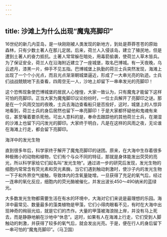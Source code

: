 ```yaml
---
---
---
```

title: 沙滩上为什么出现“魔鬼亮脚印”
---






16世纪的新几内亚岛，是一块刚刚被人类发现的新地方，到处是莽莽苍苍的原始森林，只有少数土著人在那儿定居。后来，荷兰人入侵该岛，建立了殖民地，但是遭到土著人的奋力抵抗。土著人常常躲在暗处，用毒箭偷袭，使荷兰人草木皆兵。为了保证安全，荷兰人在沿海附近建立了一座城堡，取名巴博城。有一天夜晚，乌云遮月，漆黑一片，伸手不见五指。巴博城堡上执勤的荷兰士兵突然发现，海滩上出现了一个个小光点，而且光点渐渐朝城堡逼近，形成了一大串光亮的轨迹。士兵们战战兢兢地下去查看，四周空无一人，沙地上却留下一串串发光的亮脚印！



这个恐怖现象使巴博城堡的居民人心惶惶，大家一致认为，只有魔鬼才能留下这样可怕的亮脚印。正当大家为魔鬼脚印议论纷纷时，一位士兵解开了亮脚印之谜。那是在一个风雨交加的夜晚，士兵去海边查看船只是否拴好，这时，城堡上的人惊异地看到，荷兰士兵的身后居然也留下一串亮脚印！于是大家都怀疑他和鬼魂有来往，甚至嚷着要杀死他。可出人意料的是，奉命去跟踪他的其他荷兰士兵，在潮湿的沙滩上也留下闪闪发光的脚印。大家终于明白，凡是在这样的风雨之夜，无论谁在海滩上行走，都会留下亮脚印。

海洋中的发光生物



直到很多年后，科学家终于解开了魔鬼亮脚印的谜团。原来，在大海中生存着很多种极微小的动物和植物，它们有个与众不同的特征，那就是身体能发出荧荧的亮光，所以科学家给它们起名叫“发光生物”。通过进一步的研究后发现，发光生物的细胞内常常含有荧光素和荧光素酶，当它们遇到触动刺激时，使沙子内的发光生物一下子和外界空气接触，导致体内的含氧量陡增。一旦获得了充足的氧气后，经过一连串的氧化反应，细胞内的荧光酶被催化，并发出波长450～490纳米的蓝绿光。

大多数发光生物都需要生活在有水的环境中，大海对它们来说是最理想的乐园。海洋中最常见、数量最多的藻类植物是甲藻，它们小得肉眼看不见，有时在大海中出现神奇的绚丽光焰，就是它们的杰作。大量的甲藻被海浪抛上岸，并没有马上死去，而是静静地躺在沙地中“休息”。这时，如果有人在海滩上行走，它们受到人脚触动的刺激，并获得了较多的氧气后，就会发出光亮。于是，便在行人的身后留下一串可怕的“魔鬼亮脚印”。（马卫国）